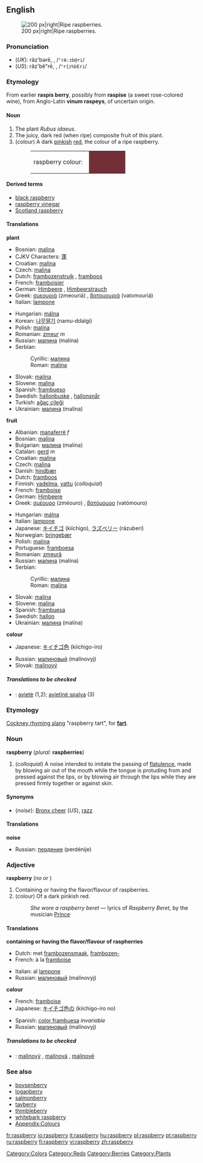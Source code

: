 {{wikipedia}}
==English==
[[Image:Raspberries05.jpg|thumb|200 px|right|Ripe raspberries.]]
===Pronunciation===
<!--Note that the "p" is silent-->
*(''UK''): räz'bərē, {{IPAchar|/ˈrɑːzbəri/}}, /<tt>"rA:zb@ri</tt>/
*(''US''): răz'bĕ"rē, {{IPAchar|/ˈræzˌbɛri/}}, /<tt>"r{z%bEri</tt>/

===Etymology===
From earlier '''raspis berry''', possibly from '''raspise''' (a sweet rose-colored wine), from Anglo-Latin '''vinum raspeys''', of uncertain origin.

====Noun====
{{en-noun-reg-y|raspberr|y}}
#<!--DefNRubus_idaeus-->The plant ''Rubus idaeus''.
#<!--DefNRubus_idaeus_fructus-->The juicy, dark red (when ripe) composite fruit of this plant.
#<!--DefNColor722F37-->(colour) A dark [[pinkish]] [[red]], the colour of a ripe raspberry.
#:<table><tr><td>raspberry colour: &nbsp;</td><td bgcolor="#722F37" width="80">&nbsp; </td></tr></table>

====Derived terms====
*[[black raspberry]]
*[[raspberry vinegar]]
*[[Scotland raspberry]]

====Translations====
<!--DefNRubus_idaeus-->'''plant'''
{{top}}
*Bosnian: [[malina#Bosnian|malina]] {{f}}
*CJKV Characters: [[蓬]]
*Croatian: [[malina#Croatian|malina]] {{f}}
*Czech: [[malina#Czech|malina]] {{f}}
*Dutch: [[frambozenstruik]] {{m}}, [[framboos]] {{m}}
*French: [[framboisier]] {{m}}
*German: [[Himbeere]] {{f}}, [[Himbeerstrauch]] {{m}}
*Greek: [[σμεουριά]] (zmeouriá) {{f}}, [[βατομουριά]] (vatomouriá) {{f}}
*Italian: [[lampone]] {{m}}
{{mid}}
*Hungarian: [[málna]]
*Korean: [[나무딸기]] (namu-ddalgi)
*Polish: [[malina#Polish|malina]] {{f}}
*Romanian: [[zmeur]] ''m''
*Russian: [[малина#Russian|малина]] (malína) {{f}}
*Serbian:
*:Cyrillic: [[малина#Serbian|малина]] {{f}}
*:Roman: [[malina#Serbian|malina]] {{f}}
*Slovak: [[malina#Slovak|malina]] {{f}}
*Slovene: [[malina#Slovene|malina]] {{f}}
*Spanish: [[frambueso]] {{m}}
*Swedish: [[hallonbuske]] {{c}}, [[hallonsnår]] {{n}}
*Turkish: [[ağaç çileği]]
*Ukrainian: [[малина#Ukrainian|малина]] (malína) {{f}}
{{bottom}}

<!--DefNRubus_idaeus_fructus-->'''fruit'''
{{top}}
*Albanian: [[manaferrë]] ''f''
*Bosnian: [[malina#Bosnian|malina]] {{f}}
*Bulgarian: [[малина]] (malína) {{f}}
*Catalan: [[gerd]] ''m''
*Croatian: [[malina#Croatian|malina]] {{f}}
*Czech: [[malina#Czech|malina]] {{f}}
*Danish: [[hindbær]]
*Dutch: [[framboos]] {{m}}
*Finnish: [[vadelma]], [[vattu]] (''colloquial'')
*French: [[framboise]] {{f}}
*German: [[Himbeere]] {{f}}
*Greek: [[σμέουρο]] (zméouro) {{n}}, [[βατόμουρο]] (vatómouro) {{n}}
{{mid}}
*Hungarian: [[málna]]
*Italian: [[lampone]] {{m}}
*Japanese: [[キイチゴ]] (kiíchigo), [[ラズベリー]] (rázuberi)
*Norwegian: [[bringebær]]
*Polish: [[malina#Polish|malina]] {{f}}
*Portuguese: [[framboesa]] {{f}}
*Romanian: [[zmeură]] {{f}}
*Russian: [[малина#Russian|малина]] (malína) {{f}}
*Serbian:
*:Cyrillic: [[малина#Serbian|малина]] {{f}}
*:Roman: [[malina#Serbian|malina]] {{f}}
*Slovak: [[malina#Slovak|malina]] {{f}}
*Slovene: [[malina#Slovene|malina]] {{f}}
*Spanish: [[frambuesa]] {{f}}
*Swedish: [[hallon]] {{n}}
*Ukrainian: [[малина#Ukrainian|малина]] (malína) {{f}}
{{bottom}}

<!--DefNColor722F37-->'''colour'''
{{top}}
*Japanese: [[キイチゴ色]] (kiichigo-iro)
{{mid}}
*Russian: [[малиновый]] (malínovyj)
*Slovak: [[malinový]]
{{bottom}}

=====Translations to be checked=====
<!--Remove this section once all of the translations below have been moved into the tables above.-->
{{checktrans}}

*{{ttbc|Lithuanian}}: [[avietė]] {{f}} (1,2); [[avietinė spalva]] {{m}} (3)

===Etymology===
[[Cockney rhyming slang]] "raspberry tart", for '''[[fart]]'''.

===Noun===
'''raspberry''' (''plural:'' '''raspberries''')

#<!--DefNSound-->(''colloquial'') A noise intended to imitate the passing of [[flatulence]], made by blowing air out of the mouth while the tongue is protuding from and pressed against the lips, or by blowing air through the lips while they are pressed firmly together or against skin.

====Synonyms====
*<!--DefNSound-->(''noise''): [[Bronx cheer]] (''US''), [[razz]]

====Translations====
<!--DefNSound-->'''noise'''
{{top}}
{{mid}}
*Russian: [[пердение]] (perdénije) {{n}}
{{bottom}}

===Adjective===
'''raspberry''' (''no {{compar}} or {{superl}}'')

#<!--DefAdjFlavor-->Containing or having the flavor/flavour of raspberries.
#<!--DefAdjColor722F37-->(colour) Of a dark pinkish red.
#:''She wore a raspberry beret'' &mdash; lyrics of ''Raspberry Beret'', by the musician [[w:Prince_(artist)|Prince]]

====Translations====

<!--DefAdjFlavor-->'''containing or having the flavor/flavour of raspherries'''
{{top}}
*Dutch: met [[frambozensmaak]], [[frambozen-]]
*French: à la [[framboise]]
{{mid}}
*Italian: al [[lampone]]
*Russian: [[малиновый]] (malínovyj)
{{bottom}}

<!--DefAdjColor722F37-->'''colour'''
{{top}}
*French: [[framboise]] {{inv}}
*Japanese: [[キイチゴ色]]の (kiichigo-iro no)
{{mid}}
*Spanish: [[color frambuesa]] ''invariable''
*Russian: [[малиновый]] (malínovyj)
{{bottom}}

=====Translations to be checked=====
<!--Remove this section once all of the translations below have been moved into the tables above.-->
{{checktrans}}

*{{ttbc|Slovak}}: [[malinový]] {{m}}, [[malinová]] {{f}}, [[malinové]] {{n}}

===See also===
*[[boysenberry]]
*[[loganberry]]
*[[salmonberry]]
*[[tayberry]]
*[[thimbleberry]]
*[[whitebark raspberry]]
*[[Wiktionary_Appendix:Colours|Appendix:Colours]]

[[Category:Colors]]
[[Category:Reds]]
[[Category:Berries]]
[[Category:Plants]]

[[fr:raspberry]]
[[io:raspberry]]
[[it:raspberry]]
[[hu:raspberry]]
[[pl:raspberry]]
[[pt:raspberry]]
[[ru:raspberry]]
[[fi:raspberry]]
[[vi:raspberry]]
[[zh:raspberry]]